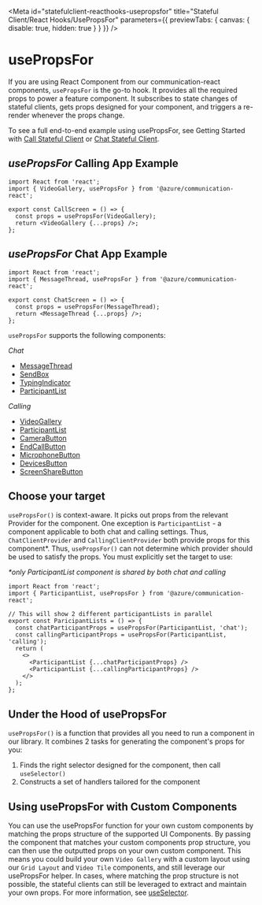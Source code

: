 
<Meta
  id="statefulclient-reacthooks-usepropsfor"
  title="Stateful Client/React Hooks/UsePropsFor"
  parameters={{ previewTabs: { canvas: { disable: true, hidden: true } } }}
/>

# usePropsFor <a name="usePropsFor"></a>

If you are using React Component from our communication-react components, `usePropsFor` is the go-to hook.
It provides all the required props to power a feature component.
It subscribes to state changes of stateful clients, gets props designed for your component, and triggers a re-render whenever the props change.

To see a full end-to-end example using usePropsFor, see Getting Started with [Call Stateful Client](./?path=/docs/quickstarts-statefulcallclient--page) or [Chat Stateful Client](./?path=/docs/quickstarts-statefulchatclient--page).

## _usePropsFor_ Calling App Example

```tsx
import React from 'react';
import { VideoGallery, usePropsFor } from '@azure/communication-react';

export const CallScreen = () => {
  const props = usePropsFor(VideoGallery);
  return <VideoGallery {...props} />;
};
```

## _usePropsFor_ Chat App Example

```tsx
import React from 'react';
import { MessageThread, usePropsFor } from '@azure/communication-react';

export const ChatScreen = () => {
  const props = usePropsFor(MessageThread);
  return <MessageThread {...props} />;
};
```

`usePropsFor` supports the following components:

_Chat_

- [MessageThread](./?path=/docs/ui-components-messagethread--message-thread)
- [SendBox](./?path=/docs/ui-components-sendbox--send-box)
- [TypingIndicator](./?path=/docs/ui-components-typingindicator--typing-indicator)
- [ParticipantList](./?path=/docs/ui-components-participantlist--participant-list)

_Calling_

- [VideoGallery](./?path=/docs/ui-components-videogallery--video-gallery)
- [ParticipantList](./?path=/docs/ui-components-participantlist--participant-list)
- [CameraButton](./?path=/docs/ui-components-controlbar-buttons-camera--camera)
- [EndCallButton](./?path=/docs/ui-components-controlbar-buttons-endcall--end-call)
- [MicrophoneButton](./?path=/docs/ui-components-controlbar-buttons-microphone--microphone)
- [DevicesButton](./?path=/docs/ui-components-controlbar-buttons-options--options)
- [ScreenShareButton](./?path=/docs/ui-components-controlbar-buttons-screenshare--screen-share)

## Choose your target

`usePropsFor()` is context-aware. It picks out props from the relevant Provider for the component. One exception is `ParticipantList` - a component applicable to both chat and calling settings. Thus, `ChatClientProvider` and `CallingClientProvider` both provide props for this component\*. Thus, `usePropsFor()` can not determine which provider should be used to satisfy the props. You must explicitly set the target to use:

_\*only ParticipantList component is shared by both chat and calling_

```tsx
import React from 'react';
import { ParticipantList, usePropsFor } from '@azure/communication-react';

// This will show 2 different participantLists in parallel
export const ParicipantLists = () => {
  const chatParticipantProps = usePropsFor(ParticipantList, 'chat');
  const callingParticipantProps = usePropsFor(ParticipantList, 'calling');
  return (
    <>
      <ParticipantList {...chatParticipantProps} />
      <ParticipantList {...callingParticipantProps} />
    </>
  );
};
```

## Under the Hood of usePropsFor

`usePropsFor()` is a function that provides all you need to run a component in our library.
It combines 2 tasks for generating the component's props for you:

1. Finds the right selector designed for the component, then call `useSelector()`
2. Constructs a set of handlers tailored for the component

## Using usePropsFor with Custom Components

You can use the usePropsFor function for your own custom components by matching the props structure of the supported UI Components.
By passing the component that matches your custom components prop structure, you can then use the outputted props on your own custom component.
This means you could build your own `Video Gallery` with a custom layout using our `Grid Layout` and `Video Tile` components, and still leverage our usePropsFor helper.
In cases, where matching the prop structure is not possible, the stateful clients can still be leveraged to extract and maintain your own props.
For more information, see [useSelector](./?path=/docs/statefulclient-reacthooks-useselector--page).
